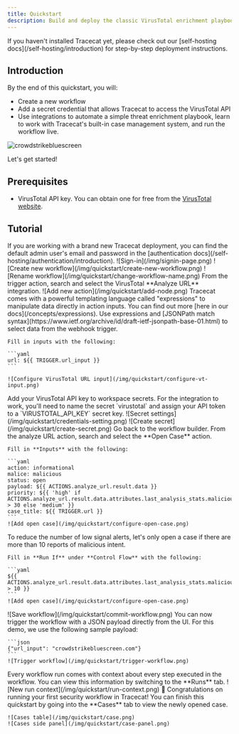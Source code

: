 ```yaml
---
title: Quickstart
description: Build and deploy the classic VirusTotal enrichment playbook in 15 minutes.
---
```


<Warning>
If you haven't installed Tracecat yet, please check out our [self-hosting docs](/self-hosting/introduction) for step-by-step deployment instructions.
</Warning>

## Introduction

By the end of this quickstart, you will:
- Create a new workflow
- Add a secret credential that allows Tracecat to access the VirusTotal API
- Use integrations to automate a simple threat enrichment playbook,
learn to work with Tracecat's built-in case management system,
and run the workflow live.

![crowdstrikebluescreen](/img/quickstart/configure-open-case.png)

Let's get started!

## Prerequisites
- VirusTotal API key. You can obtain one for free from the [VirusTotal website](https://www.virustotal.com/gui/my-apikey).

## Tutorial

<Steps>
  <Step title="Log into Tracecat">
    <Note>
        If you are working with a brand new Tracecat deployment, you can find the default admin user's email and password in the [authentication docs](/self-hosting/authentication/introduction).
    </Note>
    ![Sign-in](/img/signin-page.png)
  </Step>
  <Step title="Create a new workflow">
    ![Create new workflow](/img/quickstart/create-new-workflow.png)
  </Step>
  <Step title="Rename workflow">
    ![Rename workflow](/img/quickstart/change-workflow-name.png)
  </Step>
  <Step title="Add enrichment step">
    From the trigger action, search and select the VirusTotal **Analyze URL** integration.
    ![Add new action](/img/quickstart/add-node.png)
  </Step>
  <Step title="Pass URL from webhook into analyze URL action inputs">
    <Tip>
        Tracecat comes with a powerful templating language called "expressions" to manipulate data directly in action inputs.
        You can find out more [here in our docs](/concepts/expressions).
    </Tip>
    Use expressions and [JSONPath match syntax](https://www.ietf.org/archive/id/draft-ietf-jsonpath-base-01.html) to select data from the webhook trigger.

    Fill in inputs with the following:

    ```yaml
    url: ${{ TRIGGER.url_input }}
    ```

    ![Configure VirusTotal URL input](/img/quickstart/configure-vt-input.png)
  </Step>
  <Step title="Add secret">
    Add your VirusTotal API key to workspace secrets.
    For the integration to work, you'll need to name the secret `virustotal` and assign your API token to a `VIRUSTOTAL_API_KEY` secret key.
    ![Secret settings](/img/quickstart/credentials-setting.png)
    ![Create secret](/img/quickstart/create-secret.png)
  </Step>
  <Step title="Add open case step">
    Go back to the workflow builder.
    From the analyze URL action, search and select the **Open Case** action.

    Fill in **Inputs** with the following:
    
    ```yaml
    action: informational
    malice: malicious
    status: open
    payload: ${{ ACTIONS.analyze_url.result.data }}
    priority: ${{ 'high' if ACTIONS.analyze_url.result.data.attributes.last_analysis_stats.malicious > 30 else 'medium' }}
    case_title: ${{ TRIGGER.url }}
    ```
    ![Add open case](/img/quickstart/configure-open-case.png)
  </Step>
  <Step title="Add condition to open case">
    To reduce the number of low signal alerts, let's only open a case if there are more than 10 reports of malicious intent.

    Fill in **Run If** under **Control Flow** with the following:
    
    ```yaml
    ${{ ACTIONS.analyze_url.result.data.attributes.last_analysis_stats.malicious > 10 }}
    ```
    ![Add open case](/img/quickstart/configure-open-case.png)
  </Step>
  <Step title="Commit (AKA save) workflow">
    ![Save workflow](/img/quickstart/commit-workflow.png)
  </Step>
  <Step title="Trigger workflow">
    You can now trigger the workflow with a JSON payload directly from the UI.
    For this demo, we use the following sample payload:

    ```json
    {"url_input": "crowdstrikebluescreen.com"}
    ```
    ![Trigger workflow](/img/quickstart/trigger-workflow.png)
  </Step>
  <Step title="View workflow context">
    Every workflow run comes with context about every step executed in the workflow.
    You can view this information by switching to the **Runs** tab.
    ![New run context](/img/quickstart/run-context.png)
  </Step>
  <Step title="View open case">
    🎉 Congratulations on running your first security workflow in Tracecat!
    You can finish this quickstart by going into the **Cases** tab to view the newly opened case.

    ![Cases table](/img/quickstart/case.png)
    ![Cases side panel](/img/quickstart/case-panel.png)

  </Step>
</Steps>
